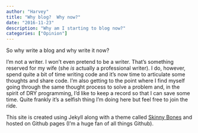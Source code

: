 ```yaml
---
author: "Harvey"
title: "Why blog?  Why now?"
date: "2016-11-23"
description: "Why am I starting to blog now?"
categories: ["Opinion"]
---
```


So why write a blog and why write it now?  

I'm not a writer.  I won't even pretend to be a writer.  That's something reserved for my wife (she *is* actually a professional writer).  I do, however, spend quite a bit of time writing code and it's now time to articulate some thoughts and share code.  I'm also getting to the point where I find myself going through the same thought process to solve a problem and, in the spirit of DRY programming, I'd like to keep a record so that I can save some time.  Quite frankly it's a selfish thing I'm doing here but feel free to join the ride.  

This site is created using Jekyll along with a theme called [Skinny Bones](https://github.com/mmistakes/jekyll-theme-skinny-bones) and hosted on Github pages (I'm a huge fan of all things Github).
